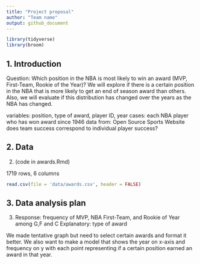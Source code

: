 ```yaml
---
title: "Project proposal"
author: "Team name"
output: github_document
---
```


```r
library(tidyverse)
library(broom)
```

## 1. Introduction

 Question: Which position in the NBA is most likely to win an award (MVP, First-Team, Rookie of the Year)?
We will explore if there is a certain position in the NBA that is more likely to get an end of season award than others. Also, we will evaluate if this distribution has changed over the years as the NBA has changed. 

variables: position, type of award, player ID, year
cases: each NBA player who has won award since 1946
data from: Open Source Sports Website
does team success correspond to individual player success?

## 2. Data


2) (code in awards.Rmd)

1719 rows, 6 columns

```r
read.csv(file = 'data/awards.csv', header = FALSE)
```




## 3. Data analysis plan

3)
Response: frequency of MVP, NBA First-Team, and Rookie of Year among G,F and C
Explanatory: type of award

We made tentative graph but need to select certain awards and format it better. We also want to make a model that shows the year on x-axis and frequency on y with each point representing if a certain position earned an award in that year. 


